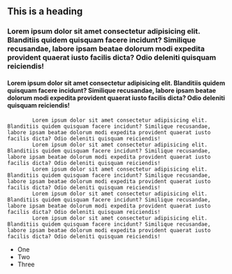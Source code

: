 ## This is a heading
 
###   Lorem ipsum dolor sit amet consectetur adipisicing elit. Blanditiis quidem quisquam facere incidunt? Similique recusandae, labore ipsam beatae dolorum modi expedita provident quaerat iusto facilis dicta? Odio deleniti quisquam reiciendis!
####             Lorem ipsum dolor sit amet consectetur adipisicing elit. Blanditiis quidem quisquam facere incidunt? Similique recusandae, labore ipsam beatae dolorum modi expedita provident quaerat iusto facilis dicta? Odio deleniti quisquam reiciendis!
            Lorem ipsum dolor sit amet consectetur adipisicing elit. Blanditiis quidem quisquam facere incidunt? Similique recusandae, labore ipsam beatae dolorum modi expedita provident quaerat iusto facilis dicta? Odio deleniti quisquam reiciendis!
            Lorem ipsum dolor sit amet consectetur adipisicing elit. Blanditiis quidem quisquam facere incidunt? Similique recusandae, labore ipsam beatae dolorum modi expedita provident quaerat iusto facilis dicta? Odio deleniti quisquam reiciendis!
            Lorem ipsum dolor sit amet consectetur adipisicing elit. Blanditiis quidem quisquam facere incidunt? Similique recusandae, labore ipsam beatae dolorum modi expedita provident quaerat iusto facilis dicta? Odio deleniti quisquam reiciendis!
            Lorem ipsum dolor sit amet consectetur adipisicing elit. Blanditiis quidem quisquam facere incidunt? Similique recusandae, labore ipsam beatae dolorum modi expedita provident quaerat iusto facilis dicta? Odio deleniti quisquam reiciendis!
            Lorem ipsum dolor sit amet consectetur adipisicing elit. Blanditiis quidem quisquam facere incidunt? Similique recusandae, labore ipsam beatae dolorum modi expedita provident quaerat iusto facilis dicta? Odio deleniti quisquam reiciendis!

 
- One
- Two
- Three

 

   